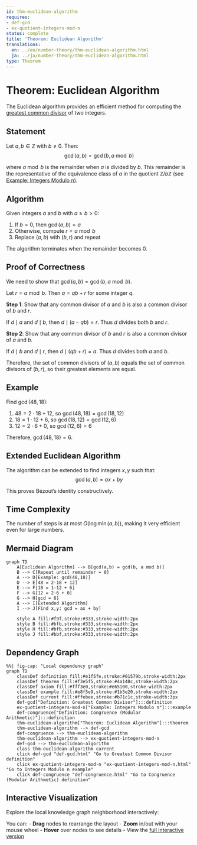 ```yaml
---
id: thm-euclidean-algorithm
requires:
- def-gcd
- ex-quotient-integers-mod-n
status: complete
title: 'Theorem: Euclidean Algorithm'
translations:
  en: ../en/number-theory/thm-euclidean-algorithm.html
  ja: ../ja/number-theory/thm-euclidean-algorithm.html
type: Theorem
---
```


# Theorem: Euclidean Algorithm {#thm-euclidean-algorithm}

The Euclidean algorithm provides an efficient method for computing the [greatest common divisor](def-gcd.qmd) of two integers.

## Statement

Let $a, b \in \mathbb{Z}$ with $b \neq 0$. Then:
$$\gcd(a, b) = \gcd(b, a \bmod b)$$

where $a \bmod b$ is the remainder when $a$ is divided by $b$. This remainder is the representative of the equivalence class of $a$ in the quotient $\mathbb{Z}/b\mathbb{Z}$ (see [Example: Integers Modulo n](../algebra/ex-quotient-integers-mod-n.qmd)).

## Algorithm

Given integers $a$ and $b$ with $a \geq b > 0$:

1. If $b = 0$, then $\gcd(a, b) = a$
2. Otherwise, compute $r = a \bmod b$
3. Replace $(a, b)$ with $(b, r)$ and repeat

The algorithm terminates when the remainder becomes 0.

## Proof of Correctness

We need to show that $\gcd(a, b) = \gcd(b, a \bmod b)$.

Let $r = a \bmod b$. Then $a = qb + r$ for some integer $q$.

**Step 1**: Show that any common divisor of $a$ and $b$ is also a common divisor of $b$ and $r$.

If $d \mid a$ and $d \mid b$, then $d \mid (a - qb) = r$. Thus $d$ divides both $b$ and $r$.

**Step 2**: Show that any common divisor of $b$ and $r$ is also a common divisor of $a$ and $b$.

If $d \mid b$ and $d \mid r$, then $d \mid (qb + r) = a$. Thus $d$ divides both $a$ and $b$.

Therefore, the set of common divisors of $(a, b)$ equals the set of common divisors of $(b, r)$, so their greatest elements are equal.

## Example

Find $\gcd(48, 18)$:

1. $48 = 2 \cdot 18 + 12$, so $\gcd(48, 18) = \gcd(18, 12)$
2. $18 = 1 \cdot 12 + 6$, so $\gcd(18, 12) = \gcd(12, 6)$
3. $12 = 2 \cdot 6 + 0$, so $\gcd(12, 6) = 6$

Therefore, $\gcd(48, 18) = 6$.

## Extended Euclidean Algorithm

The algorithm can be extended to find integers $x, y$ such that:
$$\gcd(a, b) = ax + by$$

This proves Bézout's identity constructively.

## Time Complexity

The number of steps is at most $O(\log \min(a, b))$, making it very efficient even for large numbers.

## Mermaid Diagram

```mermaid
graph TD
    A[Euclidean Algorithm] --> B[gcd(a,b) = gcd(b, a mod b)]
    B --> C[Repeat until remainder = 0]
    A --> D[Example: gcd(48,18)]
    D --> E[48 = 2·18 + 12]
    E --> F[18 = 1·12 + 6]
    F --> G[12 = 2·6 + 0]
    G --> H[gcd = 6]
    A --> I[Extended Algorithm]
    I --> J[Find x,y: gcd = ax + by]

    style A fill:#f9f,stroke:#333,stroke-width:2px
    style B fill:#bfb,stroke:#333,stroke-width:2px
    style H fill:#bfb,stroke:#333,stroke-width:2px
    style J fill:#bbf,stroke:#333,stroke-width:2px
```

## Dependency Graph

```mermaid
%%| fig-cap: "Local dependency graph"
graph TD
    classDef definition fill:#e1f5fe,stroke:#01579b,stroke-width:2px
    classDef theorem fill:#f3e5f5,stroke:#4a148c,stroke-width:2px
    classDef axiom fill:#fff3e0,stroke:#e65100,stroke-width:2px
    classDef example fill:#e8f5e9,stroke:#1b5e20,stroke-width:2px
    classDef current fill:#ffebee,stroke:#b71c1c,stroke-width:3px
    def-gcd["Definition: Greatest Common Divisor"]:::definition
    ex-quotient-integers-mod-n["Example: Integers Modulo n"]:::example
    def-congruence["Definition: Congruence (Modular Arithmetic)"]:::definition
    thm-euclidean-algorithm["Theorem: Euclidean Algorithm"]:::theorem
    thm-euclidean-algorithm --> def-gcd
    def-congruence --> thm-euclidean-algorithm
    thm-euclidean-algorithm --> ex-quotient-integers-mod-n
    def-gcd --> thm-euclidean-algorithm
    class thm-euclidean-algorithm current
    click def-gcd "def-gcd.html" "Go to Greatest Common Divisor definition"
    click ex-quotient-integers-mod-n "ex-quotient-integers-mod-n.html" "Go to Integers Modulo n example"
    click def-congruence "def-congruence.html" "Go to Congruence (Modular Arithmetic) definition"
```

## Interactive Visualization

Explore the local knowledge graph neighborhood interactively:

::: {.graph-viz data-id="thm-euclidean-algorithm" data-width="700" data-height="500"}
:::

You can:
- **Drag** nodes to rearrange the layout
- **Zoom** in/out with your mouse wheel
- **Hover** over nodes to see details
- View the [full interactive version](../../output/interactive/thm-euclidean-algorithm.html){target="_blank"}
